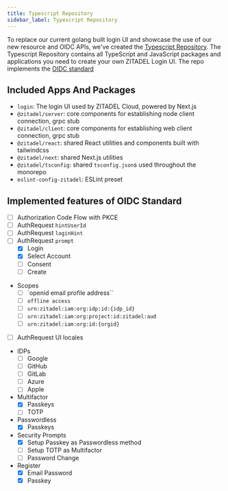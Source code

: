 ```yaml
---
title: Typescript Repository
sidebar_label: Typescript Repository
---
```


To replace our current golang built login UI and showcase the use of our new resource and OIDC APIs, we've created the [Typescript Repository](https://github.com/zitadel/typescript).
The Typescript Repository contains all TypeScript and JavaScript packages and applications you need to create your own ZITADEL Login UI.
The repo implements the [OIDC standard](./oidc-standard)

## Included Apps And Packages

- `login`: The login UI used by ZITADEL Cloud, powered by Next.js
- `@zitadel/server`: core components for establishing node client connection, grpc stub
- `@zitadel/client`: core components for establishing web client connection, grpc stub
- `@zitadel/react`: shared React utilities and components built with tailwindcss
- `@zitadel/next`: shared Next.js utilities
- `@zitadel/tsconfig`: shared `tsconfig.json`s used throughout the monorepo
- `eslint-config-zitadel`: ESLint preset

## Implemented features of OIDC Standard

- [ ] Authorization Code Flow with PKCE
- [ ] AuthRequest `hintUserId`
- [ ] AuthRequest `loginHint`
- [ ] AuthRequest `prompt`
  - [x] Login
  - [x] Select Account
  - [ ] Consent
  - [ ] Create
- Scopes
  - [ ] `openid email profile address``
  - [ ] `offline access`
  - [ ] `urn:zitadel:iam:org:idp:id:{idp_id}`
  - [ ] `urn:zitadel:iam:org:project:id:zitadel:aud`
  - [ ] `urn:zitadel:iam:org:id:{orgid}`
- [ ] AuthRequest UI locales
- IDPs
  - [ ] Google
  - [ ] GitHub
  - [ ] GitLab
  - [ ] Azure
  - [ ] Apple
- Multifactor
  - [x] Passkeys
  - [ ] TOTP
- Passwordless
  - [x] Passkeys
- Security Prompts
  - [x] Setup Passkey as Passwordless method
  - [ ] Setup TOTP as Multifactor
  - [ ] Password Change
- Register
  - [x] Email Password
  - [x] Passkey
